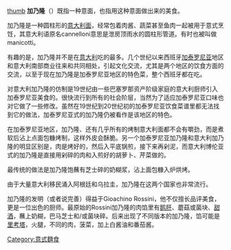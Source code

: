{{多個問題|
{{unreferenced|time=2014-01-08T14:00:41+00:00}}
{{or1|time=2014-01-08T13:59:55+00:00}}
{{review|time=2014-01-08T13:59:55+00:00}}
}}
[[file:cannelloni2.png|thumb]]
'''加乃隆'''（{{lang-it|Cannelloni}}）既指一种意面，也指用这种意面做出来的美食。

加乃隆是一种圆柱形的[[意大利面|意大利面]]，经常包着肉酱、蔬菜甚至鱼肉一起被用于意式烹饪，其意大利语原名cannelloni意思是泄房顶雨水的圆柱形管道。有时也被叫做manicotti。

有趣的是，加乃隆并不是在[[意大利|意大利]]吃的最多。几个世纪以来西班牙[[加泰罗尼亚|加泰罗尼亚]]地区和意大利南部商业往来和共同相处，引起文化交流，尤其是两个地区的饮食方面的交流，以至于现在加乃隆是加泰罗尼亚地区的特色菜，整个西班牙都在吃。

对意大利加乃隆的仿制是19世纪由一些巴塞罗那资产阶级家庭的意大利厨师引入加泰罗尼亚美食的。很快流行到所有的社会阶层，当然为了适应加泰罗尼亚口味也对它做了一些修改。虽然在19世纪到20世纪初的加泰罗尼亚饮食菜谱里都无法找到它的做法，加泰罗尼亚式的加乃隆仍被看作是该地区的特色。

在加泰罗尼亚地区，加乃隆、还有几乎所有的烤制意大利面都不会有嚼劲，而是煮软后沾上点面包糠烤制，这样外皮会酥脆。另一个加泰罗尼亚加乃隆和意大利加乃隆的明显区别是，肉是烤好的，然后入平底锅煎，接下来再剁泥，而意大利博伦亚式的加乃隆是直接用剁碎的肉和入煎好的胡萝卜、芹菜做的。

最传统的做法是加乃隆饱蘸有芝士碎的奶糊浆，沾上面包糠入炉烘烤。

由于大量意大利移民涌入阿根廷和乌拉圭，加乃隆在这两个国家也非常流行。

加乃隆的发明（或者说完善）得益于Gioachino Rossini，他不仅擅长品评美食，更是一位出色的厨师。最原始的Rossini加乃隆的肉馅里有[[鹅肝|鹅肝]]、蘑菇或菌块、[[甜酒|甜酒]]，蘸上奶糊，巴马芝士和/或菌块碎。后来出现了不同版本的加乃隆，馅可能是[[里考塔|里考塔]]，火腿，不同的肉，菠菜，加上白酱油和番茄酱。

{{意式面食}}

[[Category:意式麵食|Category:意式麵食]]